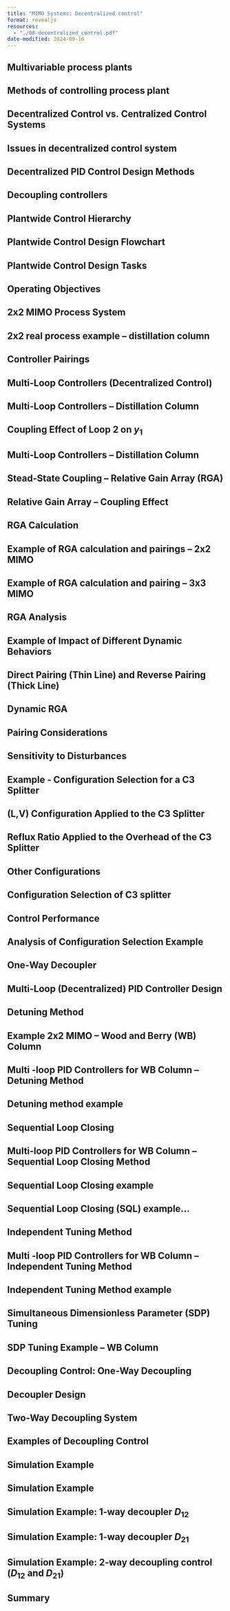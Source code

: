 ```yaml
---
title: "MIMO Systems: Decentralized control"
format: revealjs
resources:
  - "./08-decentralized_control.pdf"
date-modified: 2024-09-16
---
```


## Multivariable process plants

  
## Methods of controlling process plant
## Decentralized Control vs. Centralized Control Systems
## Issues in decentralized control system
## Decentralized PID Control Design Methods
## Decoupling controllers


## Plantwide Control Hierarchy

## Plantwide Control Design Flowchart

## Plantwide Control Design Tasks

## Operating Objectives

## 2x2 MIMO Process System

## 2x2 real process example – distillation column

## Controller Pairings

## Multi‐Loop Controllers (Decentralized Control)

## Multi‐Loop Controllers – Distillation Column

## Coupling Effect of Loop 2 on $y_1$

## Multi‐Loop Controllers – Distillation Column

## Stead‐State Coupling – Relative Gain Array (RGA)

## Relative Gain Array – Coupling Effect

## RGA Calculation

## Example of RGA calculation and pairings – 2x2 MIMO

## Example of RGA calculation and pairing – 3x3 MIMO

## RGA Analysis

## Example of Impact of Different Dynamic Behaviors

## Direct Pairing (Thin Line) and Reverse Pairing (Thick Line)

## Dynamic RGA

## Pairing Considerations

## Sensitivity to Disturbances

## Example ‐ Configuration Selection for a C3 Splitter

## (L,V) Configuration Applied to the C3 Splitter

## Reflux Ratio Applied to the Overhead of the C3 Splitter

## Other Configurations

## Configuration Selection of C3 splitter

## Control Performance

## Analysis of Configuration Selection Example

## One‐Way Decoupler

## Multi‐Loop (Decentralized) PID Controller Design

## Detuning Method

## Example 2x2 MIMO – Wood and Berry (WB) Column

## Multi ‐loop PID Controllers for WB Column – Detuning Method

## Detuning method example

## Sequential Loop Closing

## Multi‐loop PID Controllers for WB Column – Sequential Loop Closing Method


## Sequential Loop Closing example

## Sequential Loop Closing (SQL) example… 

## Independent Tuning Method

## Multi ‐loop PID Controllers for WB Column – Independent Tuning Method

## Independent Tuning Method example

## Simultaneous Dimensionless Parameter (SDP) Tuning

## SDP Tuning Example – WB Column

## Decoupling Control: One‐Way Decoupling

## Decoupler Design

## Two‐Way Decoupling System

## Examples of Decoupling Control

## Simulation Example

## Simulation Example 

## Simulation Example: 1‐way decoupler $D_{12}$

## Simulation Example: 1‐way decoupler $D_{21}$

## Simulation Example: 2‐way decoupling control ($D_{12}$ and $D_{21}$)

## Summary
